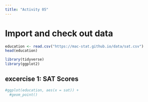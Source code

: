 ```yaml
---
title: "Activity 05"
---
```


# Import and check out data
```r
education <- read.csv("https://mac-stat.github.io/data/sat.csv")
head(education)
```


```r
library(tidyverse)
library(ggplot2)
```


## excercise 1: SAT Scores

```r
#ggplot(education, aes(x = sat)) +
  #geom_point()
```





